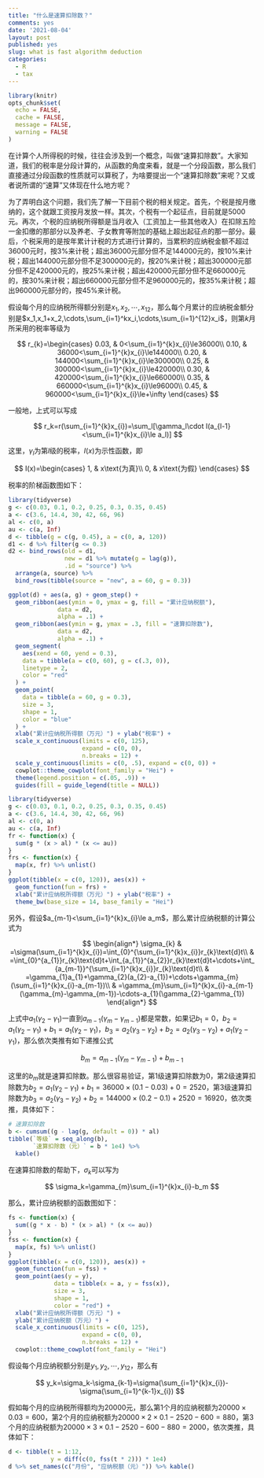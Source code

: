```yaml
---
title: "什么是速算扣除数？"
comments: yes
date: '2021-08-04'
layout: post
published: yes
slug: what is fast algorithm deduction
categories:
  - R
  - tax
---
```


```r
library(knitr)
opts_chunk$set(
  echo = FALSE,
  cache = FALSE,
  message = FALSE,
  warning = FALSE
)
```

在计算个人所得税的时候，往往会涉及到一个概念，叫做“速算扣除数”。大家知道，我们的税率是分段计算的，从函数的角度来看，就是一个分段函数，那么我们直接通过分段函数的性质就可以算税了，为啥要提出一个“速算扣除数”来呢？又或者说所谓的“速算”又体现在什么地方呢？

为了弄明白这个问题，我们先了解一下目前个税的相关规定。首先，个税是按月缴纳的，这个就跟工资按月发放一样。其次，个税有一个起征点，目前就是5000元。再次，个税的应纳税所得额是当月收入（工资加上一些其他收入）在扣除五险一金扣缴的那部分以及养老、子女教育等附加的基础上超出起征点的那一部分。最后，个税采用的是按年累计计税的方式进行计算的，当累积的应纳税金额不超过36000元时，按3%来计税；超出36000元部分但不足144000元的，按10%来计税；超出144000元部分但不足300000元的，按20%来计税；超出300000元部分但不足420000元的，按25%来计税；超出420000元部分但不足660000元的，按30%来计税；超出660000元部分但不足960000元的，按35%来计税；超出960000元部分的，按45%来计税。

假设每个月的应纳税所得额分别是$x_1,x_2,\cdots,x_{12}$，那么每个月累计的应纳税金额分别是$x_1,x_1+x_2,\cdots,\sum_{i=1}^kx_i,\cdots,\sum_{i=1}^{12}x_i$，则第$k$月所采用的税率等级为

$$
r_{k}=\begin{cases}
0.03, & 0<\sum_{i=1}^{k}x_{i}\le36000\\
0.10, & 36000<\sum_{i=1}^{k}x_{i}\le144000\\
0.20, & 144000<\sum_{i=1}^{k}x_{i}\le300000\\
0.25, & 300000<\sum_{i=1}^{k}x_{i}\le420000\\
0.30, & 420000<\sum_{i=1}^{k}x_{i}\le660000\\
0.35, & 660000<\sum_{i=1}^{k}x_{i}\le96000\\
0.45, & 960000<\sum_{i=1}^{k}x_{i}\le+\infty
\end{cases}
$$

一般地，上式可以写成

$$
r_k=r(\sum_{i=1}^{k}x_{i})=\sum_l[\gamma_l\cdot I(a_{l-1}<\sum_{i=1}^{k}x_{i}\le a_l)]
$$

<!--more-->

这里，$\gamma_l$为第$l$级的税率，$I(x)$为示性函数，即

$$
I(x)=\begin{cases}
1, & x\text{为真}\\
0, & x\text{为假}
\end{cases}
$$

税率的阶梯函数图如下：

```r
library(tidyverse)
g <- c(0.03, 0.1, 0.2, 0.25, 0.3, 0.35, 0.45)
a <- c(3.6, 14.4, 30, 42, 66, 96)
al <- c(0, a)
au <- c(a, Inf)
d <- tibble(g = c(g, 0.45), a = c(0, a, 120))
d1 <- d %>% filter(g <= 0.3)
d2 <- bind_rows(old = d1,
                new = d1 %>% mutate(g = lag(g)),
                .id = "source") %>%
  arrange(a, source) %>%
  bind_rows(tibble(source = "new", a = 60, g = 0.3))

ggplot(d) + aes(a, g) + geom_step() +
  geom_ribbon(aes(ymin = 0, ymax = g, fill = "累计应纳税额"),
              data = d2,
              alpha = .1) +
  geom_ribbon(aes(ymin = g, ymax = .3, fill = "速算扣除数"),
              data = d2,
              alpha = .1) +
  geom_segment(
    aes(xend = 60, yend = 0.3),
    data = tibble(a = c(0, 60), g = c(.3, 0)),
    linetype = 2,
    color = "red"
  ) +
  geom_point(
    data = tibble(a = 60, g = 0.3),
    size = 3,
    shape = 1,
    color = "blue"
  ) +
  xlab("累计应纳税所得额（万元）") + ylab("税率") +
  scale_x_continuous(limits = c(0, 125),
                     expand = c(0, 0),
                     n.breaks = 12) +
  scale_y_continuous(limits = c(0, .5), expand = c(0, 0)) +
  cowplot::theme_cowplot(font_family = "Hei") +
  theme(legend.position = c(.05, .9)) +
  guides(fill = guide_legend(title = NULL))
```


```r
library(tidyverse)
g <- c(0.03, 0.1, 0.2, 0.25, 0.3, 0.35, 0.45)
a <- c(3.6, 14.4, 30, 42, 66, 96)
al <- c(0, a)
au <- c(a, Inf)
fr <- function(x) {
  sum(g * (x > al) * (x <= au))
}
frs <- function(x) {
  map(x, fr) %>% unlist()
}
ggplot(tibble(x = c(0, 120)), aes(x)) +
  geom_function(fun = frs) +
  xlab("累计应纳税所得额（万元）") + ylab("税率") +
  theme_bw(base_size = 14, base_family = "Hei")
```

另外，假设$a_{m-1}<\sum_{i=1}^{k}x_{i}\le a_m$，那么累计应纳税额的计算公式为

$$
\begin{align*}
\sigma_{k} & =\sigma(\sum_{i=1}^{k}x_{i})=\int_{0}^{\sum_{i=1}^{k}x_{i}}r_{k}\text{d}t\\
 & =\int_{0}^{a_{1}}r_{k}\text{d}t+\int_{a_{1}}^{a_{2}}r_{k}\text{d}t+\cdots+\int_{a_{m-1}}^{\sum_{i=1}^{k}x_{i}}r_{k}\text{d}t\\
 & =\gamma_{1}a_{1}+\gamma_{2}(a_{2}-a_{1})+\cdots+\gamma_{m}(\sum_{i=1}^{k}x_{i}-a_{m-1})\\
 & =\gamma_{m}\sum_{i=1}^{k}x_{i}-a_{m-1}(\gamma_{m}-\gamma_{m-1})-\cdots-a_{1}(\gamma_{2}-\gamma_{1})
\end{align*}
$$

上式中$a_{1}(\gamma_{2}-\gamma_{1})$一直到$a_{m-1}(\gamma_{m}-\gamma_{m-1})$都是常数，如果记$b_1=0$，$b_2=a_{1}(\gamma_{2}-\gamma_{1})+b_1=a_{1}(\gamma_{2}-\gamma_{1})$，$b_3=a_{2}(\gamma_{3}-\gamma_{2})+b_2=a_{2}(\gamma_{3}-\gamma_{2})+a_{1}(\gamma_{2}-\gamma_{1})$，那么依次类推有如下递推公式

$$
b_m=a_{m-1}(\gamma_{m}-\gamma_{m-1})+b_{m-1}
$$

这里的$b_m$就是速算扣除数。那么很容易验证，第1级速算扣除数为0，第2级速算扣除数为$b_2=a_{1}(\gamma_{2}-\gamma_{1})+b_1=36000\times(0.1-0.03)+0=2520$，第3级速算扣除数为$b_3=a_{2}(\gamma_{3}-\gamma_{2})+b_2=144000\times(0.2-0.1)+2520=16920$，依次类推，具体如下：

```r
# 速算扣除数
b <- cumsum((g - lag(g, default = 0)) * al)
tibble(`等级` = seq_along(b),
       `速算扣除数（元）` = b * 1e4) %>%
  kable()
```

在速算扣除数的帮助下，$\sigma_k$可以写为

$$
\sigma_k=\gamma_{m}\sum_{i=1}^{k}x_{i}-b_m
$$

那么，累计应纳税额的函数图如下：

```r
fs <- function(x) {
  sum((g * x - b) * (x > al) * (x <= au))
}
fss <- function(x) {
  map(x, fs) %>% unlist()
}
ggplot(tibble(x = c(0, 120)), aes(x)) +
  geom_function(fun = fss) +
  geom_point(aes(y = y),
             data = tibble(x = a, y = fss(x)),
             size = 3,
             shape = 1,
             color = "red") +
  xlab("累计应纳税所得额（万元）") +
  ylab("累计应纳税额（万元）") +
  scale_x_continuous(limits = c(0, 125),
                     expand = c(0, 0),
                     n.breaks = 12) +
  cowplot::theme_cowplot(font_family = "Hei")
```


假设每个月应纳税额分别是$y_1,y_2,\cdots,y_{12}$，那么有

$$
y_k=\sigma_k-\sigma_{k-1}=\sigma(\sum_{i=1}^{k}x_{i})-\sigma(\sum_{i=1}^{k-1}x_{i})
$$

假如每个月的应纳税所得额均为20000元，那么第1个月的应纳税额为$20000\times 0.03=600$，第2个月的应纳税额为$20000\times 2\times 0.1-2520-600=880$，第3个月的应纳税额为$20000\times 3\times 0.1-2520-600-880=2000$，依次类推，具体如下：

```r
d <- tibble(t = 1:12,
            y = diff(c(0, fss(t * 2))) * 1e4)
d %>% set_names(c("月份", "应纳税额（元）")) %>% kable()
```







